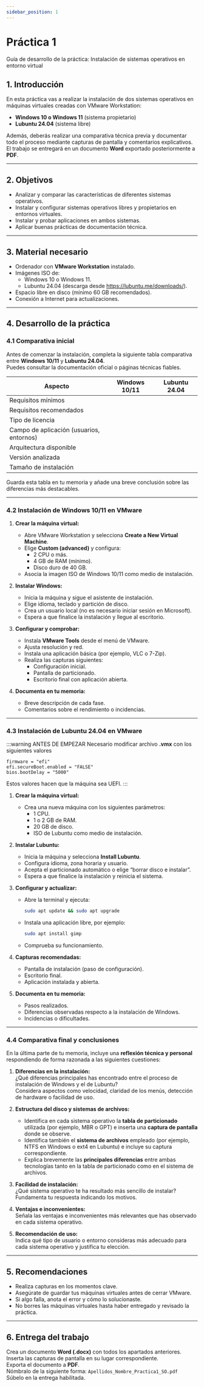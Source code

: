 ```yaml
---
sidebar_position: 1
---
```




# Práctica 1 

Guía de desarrollo de la práctica: Instalación de sistemas operativos en entorno virtual

## 1. Introducción

En esta práctica vas a realizar la instalación de dos sistemas operativos en máquinas virtuales creadas con VMware Workstation:
- **Windows 10 o Windows 11** (sistema propietario)
- **Lubuntu 24.04** (sistema libre)

Además, deberás realizar una comparativa técnica previa y documentar todo el proceso mediante capturas de pantalla y comentarios explicativos.  
El trabajo se entregará en un documento **Word** exportado posteriormente a **PDF**.

---

## 2. Objetivos

- Analizar y comparar las características de diferentes sistemas operativos.  
- Instalar y configurar sistemas operativos libres y propietarios en entornos virtuales.  
- Instalar y probar aplicaciones en ambos sistemas.  
- Aplicar buenas prácticas de documentación técnica.  

---

## 3. Material necesario

- Ordenador con **VMware Workstation** instalado.  
- Imágenes ISO de:
  - Windows 10 o Windows 11.
  - Lubuntu 24.04 (descarga desde https://lubuntu.me/downloads/).  
- Espacio libre en disco (mínimo 60 GB recomendados).  
- Conexión a Internet para actualizaciones.  

---

## 4. Desarrollo de la práctica

### 4.1 Comparativa inicial

Antes de comenzar la instalación, completa la siguiente tabla comparativa entre **Windows 10/11** y **Lubuntu 24.04**.  
Puedes consultar la documentación oficial o páginas técnicas fiables.

| Aspecto | Windows 10/11 | Lubuntu 24.04 |
|----------|----------------|----------------|
| Requisitos mínimos |  |  |
| Requisitos recomendados |  |  |
| Tipo de licencia |  |  |
| Campo de aplicación (usuarios, entornos) |  |  |
| Arquitectura disponible |  |  |
| Versión analizada |  |  |
| Tamaño de instalación |  |  |

Guarda esta tabla en tu memoria y añade una breve conclusión sobre las diferencias más destacables.

---

### 4.2 Instalación de Windows 10/11 en VMware

1. **Crear la máquina virtual:**
   - Abre VMware Workstation y selecciona **Create a New Virtual Machine**.
   - Elige **Custom (advanced)** y configura:
     - 2 CPU o más.
     - 4 GB de RAM (mínimo).
     - Disco duro de 40 GB.
   - Asocia la imagen ISO de Windows 10/11 como medio de instalación.

2. **Instalar Windows:**
   - Inicia la máquina y sigue el asistente de instalación.
   - Elige idioma, teclado y partición de disco.
   - Crea un usuario local (no es necesario iniciar sesión en Microsoft).
   - Espera a que finalice la instalación y llegue al escritorio.

3. **Configurar y comprobar:**
   - Instala **VMware Tools** desde el menú de VMware.
   - Ajusta resolución y red.
   - Instala una aplicación básica (por ejemplo, VLC o 7-Zip).
   - Realiza las capturas siguientes:
     - Configuración inicial.
     - Pantalla de particionado.
     - Escritorio final con aplicación abierta.

4. **Documenta en tu memoria:**
   - Breve descripción de cada fase.
   - Comentarios sobre el rendimiento o incidencias.

---

### 4.3 Instalación de Lubuntu 24.04 en VMware

:::warning ANTES DE EMPEZAR
Necesario modificar archivo **.vmx** con los siguientes valores
```
firmware = "efi"
efi.secureBoot.enabled = "FALSE"
bios.bootDelay = "5000"
```
Estos valores hacen que la máquina sea UEFI.
:::

1. **Crear la máquina virtual:**
   - Crea una nueva máquina con los siguientes parámetros:
     - 1 CPU.
     - 1 o 2 GB de RAM.
     - 20 GB de disco.
     - ISO de Lubuntu como medio de instalación.

2. **Instalar Lubuntu:**
   - Inicia la máquina y selecciona **Install Lubuntu**.
   - Configura idioma, zona horaria y usuario.
   - Acepta el particionado automático o elige “borrar disco e instalar”.
   - Espera a que finalice la instalación y reinicia el sistema.

3. **Configurar y actualizar:**
   - Abre la terminal y ejecuta:
     ```bash
     sudo apt update && sudo apt upgrade
     ```
   - Instala una aplicación libre, por ejemplo:
     ```bash
     sudo apt install gimp
     ```
   - Comprueba su funcionamiento.

4. **Capturas recomendadas:**
   - Pantalla de instalación (paso de configuración).  
   - Escritorio final.  
   - Aplicación instalada y abierta.

5. **Documenta en tu memoria:**
   - Pasos realizados.  
   - Diferencias observadas respecto a la instalación de Windows.  
   - Incidencias o dificultades.  

---

### 4.4 Comparativa final y conclusiones

En la última parte de tu memoria, incluye una **reflexión técnica y personal** respondiendo de forma razonada a las siguientes cuestiones:

1. **Diferencias en la instalación:**  
   ¿Qué diferencias principales has encontrado entre el proceso de instalación de Windows y el de Lubuntu?  
   Considera aspectos como velocidad, claridad de los menús, detección de hardware o facilidad de uso.

2. **Estructura del disco y sistemas de archivos:**  
   - Identifica en cada sistema operativo la **tabla de particionado** utilizada (por ejemplo, MBR o GPT) e inserta una **captura de pantalla** donde se observe.  
   - Identifica también el **sistema de archivos** empleado (por ejemplo, NTFS en Windows o ext4 en Lubuntu) e incluye su captura correspondiente.  
   - Explica brevemente las **principales diferencias** entre ambas tecnologías tanto en la tabla de particionado como en el sistema de archivos.

3. **Facilidad de instalación:**  
   ¿Qué sistema operativo te ha resultado más sencillo de instalar? Fundamenta tu respuesta indicando los motivos.

4. **Ventajas e inconvenientes:**  
   Señala las ventajas e inconvenientes más relevantes que has observado en cada sistema operativo.

5. **Recomendación de uso:**  
   Indica qué tipo de usuario o entorno consideras más adecuado para cada sistema operativo y justifica tu elección.

---

## 5. Recomendaciones

- Realiza capturas en los momentos clave.  
- Asegúrate de guardar tus máquinas virtuales antes de cerrar VMware.  
- Si algo falla, anota el error y cómo lo solucionaste.  
- No borres las máquinas virtuales hasta haber entregado y revisado la práctica.

---

## 6. Entrega del trabajo

Crea un documento **Word (.docx)** con todos los apartados anteriores.  
Inserta las capturas de pantalla en su lugar correspondiente.  
Exporta el documento a **PDF**.  
Nómbralo de la siguiente forma: `Apellidos_Nombre_Practica1_SO.pdf`   
Súbelo en la entrega habilitada.  


<EntregaCard
  unidad="UT2 - Sistemas Operativos"
  title="Práctica 1. Instalación de sistemas operativos en entorno virtual"
  description="Sube la práctica en formato PDF"
  date="17-10-2025"
  time="23:30"
  link="https://aulasciclos2526.castillalamancha.es/mod/assign/view.php?id=616285"
/>
